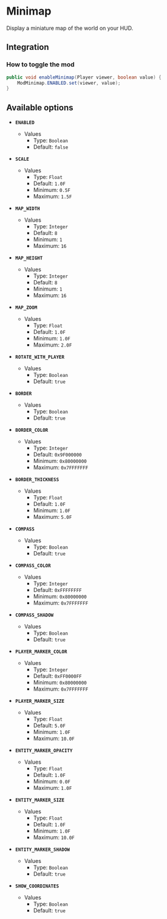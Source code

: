 # Minimap

Display a miniature map of the world on your HUD.

## Integration

### How to toggle the mod

```java
public void enableMinimap(Player viewer, boolean value) {
    ModMinimap.ENABLED.set(viewer, value);
}
```

## Available options

- __`ENABLED`__
    - Values
        - Type: `Boolean`
        - Default: `false`

- __`SCALE`__
    - Values
        - Type: `Float`
        - Default: `1.0F`
        - Minimum: `0.5F`
        - Maximum: `1.5F`

- __`MAP_WIDTH`__
    - Values
        - Type: `Integer`
        - Default: `8`
        - Minimum: `1`
        - Maximum: `16`

- __`MAP_HEIGHT`__
    - Values
        - Type: `Integer`
        - Default: `8`
        - Minimum: `1`
        - Maximum: `16`

- __`MAP_ZOOM`__
    - Values
        - Type: `Float`
        - Default: `1.0F`
        - Minimum: `1.0F`
        - Maximum: `2.0F`

- __`ROTATE_WITH_PLAYER`__
    - Values
        - Type: `Boolean`
        - Default: `true`

- __`BORDER`__
    - Values
        - Type: `Boolean`
        - Default: `true`

- __`BORDER_COLOR`__
    - Values
        - Type: `Integer`
        - Default: `0x9F000000`
        - Minimum: `0x80000000`
        - Maximum: `0x7FFFFFFF`

- __`BORDER_THICKNESS`__
    - Values
        - Type: `Float`
        - Default: `1.0F`
        - Minimum: `1.0F`
        - Maximum: `5.0F`

- __`COMPASS`__
    - Values
        - Type: `Boolean`
        - Default: `true`

- __`COMPASS_COLOR`__
    - Values
        - Type: `Integer`
        - Default: `0xFFFFFFFF`
        - Minimum: `0x80000000`
        - Maximum: `0x7FFFFFFF`

- __`COMPASS_SHADOW`__
    - Values
        - Type: `Boolean`
        - Default: `true`

- __`PLAYER_MARKER_COLOR`__
    - Values
        - Type: `Integer`
        - Default: `0xFF0000FF`
        - Minimum: `0x80000000`
        - Maximum: `0x7FFFFFFF`

- __`PLAYER_MARKER_SIZE`__
    - Values
        - Type: `Float`
        - Default: `5.0F`
        - Minimum: `1.0F`
        - Maximum: `10.0F`

- __`ENTITY_MARKER_OPACITY`__
    - Values
        - Type: `Float`
        - Default: `1.0F`
        - Minimum: `0.0F`
        - Maximum: `1.0F`

- __`ENTITY_MARKER_SIZE`__
    - Values
        - Type: `Float`
        - Default: `1.0F`
        - Minimum: `1.0F`
        - Maximum: `10.0F`

- __`ENTITY_MARKER_SHADOW`__
    - Values
        - Type: `Boolean`
        - Default: `true`

- __`SHOW_COORDINATES`__
    - Values
        - Type: `Boolean`
        - Default: `true`

